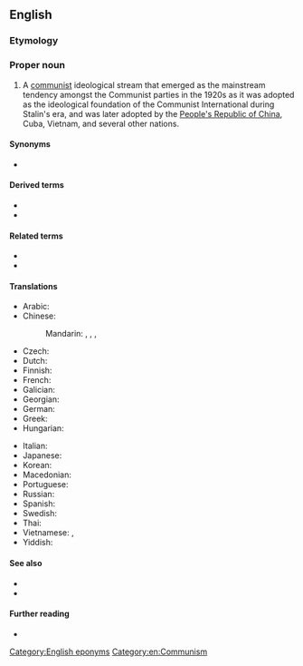 ==English==

===Etymology===
{{rfe|en}}

===Proper noun===
{{en-proper noun|head=[[Marxism]]-[[Leninism]]}}

# A [[communist]] ideological stream that emerged as the mainstream tendency amongst the Communist parties in the 1920s as it was adopted as the ideological foundation of the Communist International during Stalin's era, and was later adopted by the [[People's Republic of China]], Cuba, Vietnam, and several other nations.

====Synonyms====
* {{l|en|Bolshevism}} {{qualifier|historical}}

====Derived terms====
* {{l|en|Marxism-Leninism-Maoism}}
* {{l|en|Marxist-Leninist}}

====Related terms====
* {{l|en|Marxism}}
* {{l|en|Leninism}}

====Translations====
{{trans-top|communist ideological stream}}
* Arabic: {{t|ar|مَارْكْسِيَّة-لِينِينِيَّة|f|tr=marksiyya-lininiyya}}
* Chinese:
*: Mandarin: {{t+|cmn|馬克思列寧主義}}, {{t+|cmn|马克思列宁主义|tr=Mǎkèsī-Lièníng zhǔyì}}, {{t+|cmn|馬列主義}}, {{t+|cmn|马列主义|tr=Mǎliè zhǔyì}}
* Czech: {{t|cs|marxismus-leninismus|m}}
* Dutch: {{t+|nl|marxisme-leninisme|n}}
* Finnish: {{t+|fi|marxismi-leninismi}}
* French: {{t+|fr|marxisme-léninisme|m}}
* Galician: {{t|gl|marxismo-leninismo|m}}
* Georgian: {{t|ka|მარქსიზმ-ლენინიზმი}}
* German: {{t|de|Marxismus-Leninismus|m}}
* Greek: {{t|el|μαρξισμός-λενινισμός|m}}
* Hungarian: {{t|hu|marxizmus–leninizmus}}
{{trans-mid}}
* Italian: {{t|it|marxismo-leninismo|m}}
* Japanese: {{t|ja|マルクス・レーニン主義|tr=Marukusu-Rēnin shugi}}
* Korean: {{t|ko|^마르크스-^레닌주의}}
* Macedonian: {{t|mk|маркси́зам-ленини́зам|m}}
* Portuguese: {{t+|pt|marxismo-leninismo|m}}
* Russian: {{t+|ru|маркси́зм-ленини́зм|m}}
* Spanish: {{t+|es|marxismo-leninismo|m}}
* Swedish: {{t|sv|marxism-leninism|c}}
* Thai: {{t|th|ลัทธิมาร์ก-เลนิน|tr=láttí màak-laynin}}
* Vietnamese: {{t|vi|chủ nghĩa Marx-Lenin}}, {{t|vi|chủ nghĩa Mác-Lênin}}
* Yiddish: {{t|yi|מאַרקסיזם־לעניניזם|m}}
{{trans-bottom}}

====See also====
* {{l|en|Maoism}}
* {{l|en|Juche}}

====Further reading====
*{{pedia}}

[[Category:English eponyms]]
[[Category:en:Communism]]